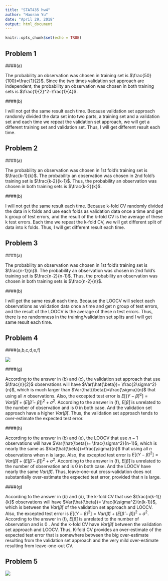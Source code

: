 ---
title: "STAT435 hw4"
author: "Haoran Yu"
date: "April 29, 2018"
output: html_document
---

```{r setup, include=FALSE}
knitr::opts_chunk$set(echo = TRUE)
```

## Problem 1

####(a)

The probability an observation was chosen in training set is $\frac{50}{100}=\frac{1}{2}$. Since the two times validation set approach are independent, the probability an observation was chosen in both training sets is $\frac{1}{2}^2=\frac{1}{4}$.

####(b)

I will not get the same result each time. Because validation set approach randomly divided the data set into two parts, a training set and a validation set and each time we repeat the validation set approach, we will get a different training set and validation set. Thus, I will get different result each time.

## Problem 2

####(a)

The probability an observation was chosen in 1st fold's training set is $\frac{k-1}{k}$. The probability an observation was chosen in 2nd fold's training set is $\frac{k-2}{k-1}$. Thus, the probability an observation was chosen in both training sets is $\frac{k-2}{k}$.

####(b)

I will not get the same result each time. Because k-fold CV randomly divided the data in k folds and use each folds as validation data once a time and get k group of test errors, and the result of the k-fold CV is the average of these k test errors. Each time we repeat the k-fold CV, we will get different split of data into k folds. Thus, I will get different result each time.

## Problem 3

####(a)

The probability an observation was chosen in 1st fold's training set is $\frac{n-1}{n}$. The probability an observation was chosen in 2nd fold's training set is $\frac{n-2}{n-1}$. Thus, the probability an observation was chosen in both training sets is $\frac{n-2}{n}$.

####(b)

I will get the same result each time. Because the LOOCV will select each observations as validation data once a time and get n group of test errors, and the result of the LOOCV is the average of these n test errors. Thus, there is no randomness in the training/validation set splits and I will get same result each time.

## Problem 4

####(a,b,c,d,e,f)

![](Problem 4.jpg)

####(g)

According to the answer in (b) and (c), the validation set approach that use $\frac{n}{2}$ observations will have $Var(\hat{\beta})= \frac{2\sigma^2}{n}$, which is much larger than $Var(\hat{\beta})=\frac{\sigma}{n}$ that using all $n$ observations. Also, the excepted test error is $E[(Y-\hat{\beta})^2]=Var(\hat{\beta})+(E[\hat{\beta}-\beta])^2+\sigma^2$. According to the answer in (f), $E[\hat{\beta}]$ is unrelated to the number of observation and is 0 in both case. And the validation set approach have a higher $Var(\hat{\beta})$. Thus, the validation set approach tends to over-estimate the expected test error.

####(h)

According to the answer in (b) and (e), the LOOCV that use $n-1$ observations will have $Var(\hat{\beta})= \frac{\sigma^2}{n-1}$, which is nearly the same as $Var(\hat{\beta})=\frac{\sigma}{n}$ that using all $n$ observations when n is large. Also, the excepted test error is $E[(Y-\hat{\beta})^2]=Var(\hat{\beta})+(E[\hat{\beta}-\beta])^2+\sigma^2$. According to the answer in (f), $E[\hat{\beta}]$ is unrelated to the number of observation and is 0 in both case. And the LOOCV have nearly the same $Var(\hat{\beta})$. Thus, leave-one-out cross-validation does not substantially over-estimate the expected test error, provided that n is large.

####(g)

According to the answer in (b) and (d), the k-fold CV that use $\frac{n(k-1)}{k}$ observations will have $Var(\hat{\beta})= \frac{k\sigma^2}{n(k-1)}$, which is between the $Var(\hat{\beta})$ of the validation set approach and LOOCV. Also, the excepted test error is $E[(Y-\hat{\beta})^2]=Var(\hat{\beta})+(E[\hat{\beta}-\beta])^2+\sigma^2$. According to the answer in (f), $E[\hat{\beta}]$ is unrelated to the number of observation and is 0 . And the k-fold CV have $Var(\hat{\beta})$ between the validation set approach and LOOCV. Thus, K-fold CV provides an over-estimate of the expected test error that is somewhere between the big over-estimate resulting from the validation set approach and the very mild over-estimate resulting from leave-one-out CV.

## Problem 5

![](Problem 5.jpg)
